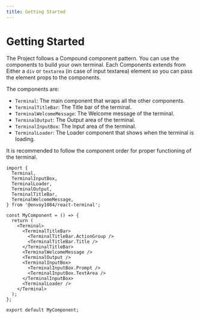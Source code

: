 ```yaml
---
title: Getting Started
---
```


# Getting Started

The Project follows a Compound component pattern. You can use the components to build your own terminal. Each Components extends from Either a `div` or `textarea` (in case of input textarea) element so you can pass the element props to the components.

The components are:

- `Terminal`: The main component that wraps all the other components.
- `TerminalTitleBar`: The Title bar of the terminal.
- `TerminalWelcomeMessage`: The Welcome message of the terminal.
- `TerminalOutput`: The Output area of the terminal.
- `TerminalInputBox`: The Input area of the terminal.
- `TerminalLoader`: The Loader component that shows when the terminal is loading.

It is recommended to follow the component order for proper functioning of the terminal.

```tsx filename="src/pages/index.tsx"
import {
  Terminal,
  TerminalInputBox,
  TerminalLoader,
  TerminalOutput,
  TerminalTitleBar,
  TerminalWelcomeMessage,
} from '@envoy1084/react-terminal';

const MyComponent = () => {
  return (
    <Terminal>
      <TerminalTitleBar>
        <TerminalTitleBar.ActionGroup />
        <TerminalTitleBar.Title />
      </TerminalTitleBar>
      <TerminalWelcomeMessage />
      <TerminalOutput />
      <TerminalInputBox>
        <TerminalInputBox.Prompt />
        <TerminalInputBox.TextArea />
      </TerminalInputBox>
      <TerminalLoader />
    </Terminal>
  );
};

export default MyComponent;
```

